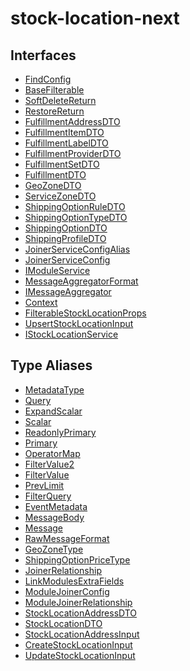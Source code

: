 
# stock-location-next

## Interfaces

- [FindConfig](../../stock_location_next/interfaces/stock_location_next.FindConfig/page.mdx)
- [BaseFilterable](../../stock_location_next/interfaces/stock_location_next.BaseFilterable/page.mdx)
- [SoftDeleteReturn](../../stock_location_next/interfaces/stock_location_next.SoftDeleteReturn/page.mdx)
- [RestoreReturn](../../stock_location_next/interfaces/stock_location_next.RestoreReturn/page.mdx)
- [FulfillmentAddressDTO](../../stock_location_next/interfaces/stock_location_next.FulfillmentAddressDTO/page.mdx)
- [FulfillmentItemDTO](../../stock_location_next/interfaces/stock_location_next.FulfillmentItemDTO/page.mdx)
- [FulfillmentLabelDTO](../../stock_location_next/interfaces/stock_location_next.FulfillmentLabelDTO/page.mdx)
- [FulfillmentProviderDTO](../../stock_location_next/interfaces/stock_location_next.FulfillmentProviderDTO/page.mdx)
- [FulfillmentSetDTO](../../stock_location_next/interfaces/stock_location_next.FulfillmentSetDTO/page.mdx)
- [FulfillmentDTO](../../stock_location_next/interfaces/stock_location_next.FulfillmentDTO/page.mdx)
- [GeoZoneDTO](../../stock_location_next/interfaces/stock_location_next.GeoZoneDTO/page.mdx)
- [ServiceZoneDTO](../../stock_location_next/interfaces/stock_location_next.ServiceZoneDTO/page.mdx)
- [ShippingOptionRuleDTO](../../stock_location_next/interfaces/stock_location_next.ShippingOptionRuleDTO/page.mdx)
- [ShippingOptionTypeDTO](../../stock_location_next/interfaces/stock_location_next.ShippingOptionTypeDTO/page.mdx)
- [ShippingOptionDTO](../../stock_location_next/interfaces/stock_location_next.ShippingOptionDTO/page.mdx)
- [ShippingProfileDTO](../../stock_location_next/interfaces/stock_location_next.ShippingProfileDTO/page.mdx)
- [JoinerServiceConfigAlias](../../stock_location_next/interfaces/stock_location_next.JoinerServiceConfigAlias/page.mdx)
- [JoinerServiceConfig](../../stock_location_next/interfaces/stock_location_next.JoinerServiceConfig/page.mdx)
- [IModuleService](../../stock_location_next/interfaces/stock_location_next.IModuleService/page.mdx)
- [MessageAggregatorFormat](../../stock_location_next/interfaces/stock_location_next.MessageAggregatorFormat/page.mdx)
- [IMessageAggregator](../../stock_location_next/interfaces/stock_location_next.IMessageAggregator/page.mdx)
- [Context](../../stock_location_next/interfaces/stock_location_next.Context/page.mdx)
- [FilterableStockLocationProps](../../stock_location_next/interfaces/stock_location_next.FilterableStockLocationProps/page.mdx)
- [UpsertStockLocationInput](../../stock_location_next/interfaces/stock_location_next.UpsertStockLocationInput/page.mdx)
- [IStockLocationService](../../stock_location_next/interfaces/stock_location_next.IStockLocationService/page.mdx)

## Type Aliases

- [MetadataType](../../stock_location_next/types/stock_location_next.MetadataType/page.mdx)
- [Query](../../stock_location_next/types/stock_location_next.Query/page.mdx)
- [ExpandScalar](../../stock_location_next/types/stock_location_next.ExpandScalar/page.mdx)
- [Scalar](../../stock_location_next/types/stock_location_next.Scalar/page.mdx)
- [ReadonlyPrimary](../../stock_location_next/types/stock_location_next.ReadonlyPrimary/page.mdx)
- [Primary](../../stock_location_next/types/stock_location_next.Primary/page.mdx)
- [OperatorMap](../../stock_location_next/types/stock_location_next.OperatorMap/page.mdx)
- [FilterValue2](../../stock_location_next/types/stock_location_next.FilterValue2/page.mdx)
- [FilterValue](../../stock_location_next/types/stock_location_next.FilterValue/page.mdx)
- [PrevLimit](../../stock_location_next/types/stock_location_next.PrevLimit/page.mdx)
- [FilterQuery](../../stock_location_next/types/stock_location_next.FilterQuery/page.mdx)
- [EventMetadata](../../stock_location_next/types/stock_location_next.EventMetadata/page.mdx)
- [MessageBody](../../stock_location_next/types/stock_location_next.MessageBody/page.mdx)
- [Message](../../stock_location_next/types/stock_location_next.Message/page.mdx)
- [RawMessageFormat](../../stock_location_next/types/stock_location_next.RawMessageFormat/page.mdx)
- [GeoZoneType](../../stock_location_next/types/stock_location_next.GeoZoneType/page.mdx)
- [ShippingOptionPriceType](../../stock_location_next/types/stock_location_next.ShippingOptionPriceType/page.mdx)
- [JoinerRelationship](../../stock_location_next/types/stock_location_next.JoinerRelationship/page.mdx)
- [LinkModulesExtraFields](../../stock_location_next/types/stock_location_next.LinkModulesExtraFields/page.mdx)
- [ModuleJoinerConfig](../../stock_location_next/types/stock_location_next.ModuleJoinerConfig/page.mdx)
- [ModuleJoinerRelationship](../../stock_location_next/types/stock_location_next.ModuleJoinerRelationship/page.mdx)
- [StockLocationAddressDTO](../../stock_location_next/types/stock_location_next.StockLocationAddressDTO/page.mdx)
- [StockLocationDTO](../../stock_location_next/types/stock_location_next.StockLocationDTO/page.mdx)
- [StockLocationAddressInput](../../stock_location_next/types/stock_location_next.StockLocationAddressInput/page.mdx)
- [CreateStockLocationInput](../../stock_location_next/types/stock_location_next.CreateStockLocationInput/page.mdx)
- [UpdateStockLocationInput](../../stock_location_next/types/stock_location_next.UpdateStockLocationInput/page.mdx)
